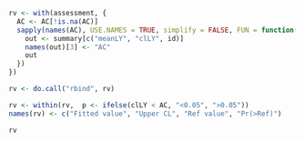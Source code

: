 ```r

rv <- with(assessment, {
  AC <- AC[!is.na(AC)]
  sapply(names(AC), USE.NAMES = TRUE, simplify = FALSE, FUN = function(id) {
    out <- summary[c("meanLY", "clLY", id)]
    names(out)[3] <- "AC"
    out
  })
})

rv <- do.call("rbind", rv)

rv <- within(rv,  p <- ifelse(clLY < AC, "<0.05", ">0.05"))
names(rv) <- c("Fitted value", "Upper CL", "Ref value", "Pr(>Ref)")
```

```r
rv
```
